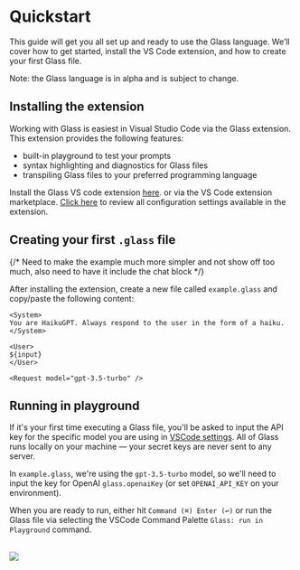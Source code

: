 
# Quickstart

This guide will get you all set up and ready to use the Glass language. We’ll cover how to get started, install the VS Code extension, and how to create your first Glass file.

<Callout type="info">Note: the Glass language is in alpha and is subject to change.</Callout>

## Installing the extension

Working with Glass is easiest in Visual Studio Code via the Glass extension. This extension provides the following features:

- built-in playground to test your prompts
- syntax highlighting and diagnostics for Glass files
- transpiling Glass files to your preferred programming language

Install the Glass VS code extension [here](https://marketplace.visualstudio.com/items?itemName=foundation.vscode-glass). or via the VS Code extension marketplace. [Click here](/vscode) to review all configuration settings available in the extension.

## Creating your first `.glass` file

{/* Need to make the example much more simpler and not show off too much, also need to have it include the chat block */}

After installing the extension, create a new file called `example.glass` and copy/paste the following content:

```glass copy filename="example.glass"
<System>
You are HaikuGPT. Always respond to the user in the form of a haiku.
</System>

<User>
${input}
</User>

<Request model="gpt-3.5-turbo" />
```

## Running in playground

If it's your first time executing a Glass file, you'll be asked to input the API key for the specific model you are using in [VSCode settings](/vscode). All of Glass runs locally on your machine — your secret keys are never sent to any server.

In `example.glass`, we're using the `gpt-3.5-turbo` model, so we'll need to input the key for OpenAI `glass.openaiKey` (or set `OPENAI_API_KEY` on your environment).

When you are ready to run, either hit `Command (⌘) Enter (↩)` or run the Glass file via selecting the VSCode Command Palette `Glass: run in Playground` command.

<br />

<Image src="/screenshots/updated_playground.gif" width={750} height={750} />
